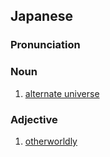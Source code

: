 ==Japanese==
{{ja-kanjitab|い|せ|かい|yomi=o}}

===Pronunciation===
{{ja-pron|yomi=o|いせかい}}

===Noun===
{{ja-adj|いせかい}}

# [[alternate universe]]

===Adjective===
{{ja-adj|いせかい}}

# [[otherworldly]]